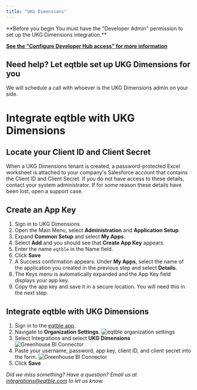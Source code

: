 ```yaml
---
title: "UKG Dimensions"
---
```


<Info>
  **Before you begin You must have the "Developer Admin" permission to set up the UKG Dimensions integration.**


  [**See the "Configure Developer Hub access" for more information**](https://developer.ukg.com/wfm/docs/configure-developer-portal-access-doc)
</Info>

## Need help? Let eqtble set up UKG Dimensions for you

We will schedule a call with whoever is the UKG Dimensions admin on your side.

# Integrate eqtble with UKG Dimensions

## Locate your Client ID and Client Secret

When a UKG Dimensions tenant is created, a password-protected Excel worksheet is attached to your company's Salesforce account that contains
the Client ID and Client Secret.
If you do not have access to these details, contact your system administrator. If for some reason these details have been lost, open a support case.

## Create an App Key

1. Sign in to UKG Dimensions
2. Open the Main Menu, select **Administration** and **Application Setup**.
3. Expand **Common Setup** and select **My Apps**.
4. Select **Add** and you should see that **Create App Key** appears.
5. Enter the name `eqtble` in the Name field.
6. Click **Save**
7. A Success confirmation appears. Under **My Apps**, select the name of the application you created in the previous step and select **Details**.
8. The Keys menu is automatically expanded and the App Key field displays your app key.
9. Copy the app key and save it in a secure location. You will need this in the next step.

## Integrate eqtble with UKG Dimensions

1. Sign in to the [eqtble app](https://app.eqtble.com).
2. Navigate to **Organization Settings**.
   ![eqtble organization settings](/images/eqtble-organization-settings.png)
3. Select Integrations and select **UKG Dimensions**
   ![Greenhouse BI Connector](/images/ukg-dimensions/eqtble-ukg.png)
4. Paste your username, password, app key, client ID, and client secret into the form.
   ![Greenhouse BI Connector](/images/ukg-dimensions/eqtble-form.png)
5. Click **Save**

_Did we miss something? Have a question? Email us at integrations@eqtble.com to let us know._
